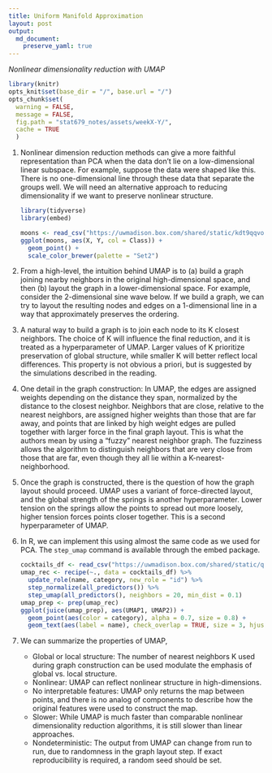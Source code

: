 ```yaml
---
title: Uniform Manifold Approximation
layout: post
output: 
  md_document:
    preserve_yaml: true
---
```


_Nonlinear dimensionality reduction with UMAP_

```r
library(knitr)
opts_knit$set(base_dir = "/", base.url = "/")
opts_chunk$set(
  warning = FALSE, 
  message = FALSE,
  fig.path = "stat679_notes/assets/weekX-Y/",
  cache = TRUE
  )
```

1. Nonlinear dimension reduction methods can give a more faithful representation
than PCA when the data don’t lie on a low-dimensional linear subspace. For
example, suppose the data were shaped like this. There is no one-dimensional
line through these data that separate the groups well. We will need an
alternative approach to reducing dimensionality if we want to preserve nonlinear
structure.

    ```r
    library(tidyverse)
    library(embed)
    
    moons <- read_csv("https://uwmadison.box.com/shared/static/kdt9qqvonhcz2ssb599p1nqganrg1w6k.csv")
    ggplot(moons, aes(X, Y, col = Class)) +
      geom_point() +
      scale_color_brewer(palette = "Set2")
    ```

1. From a high-level, the intuition behind UMAP is to (a) build a graph joining
nearby neighbors in the original high-dimensional space, and then (b) layout the
graph in a lower-dimensional space. For example, consider the 2-dimensional sine
wave below. If we build a graph, we can try to layout the resulting nodes and
edges on a 1-dimensional line in a way that approximately preserves the
ordering.

1. A natural way to build a graph is to join each node to its K closest
neighbors. The choice of K will influence the final reduction, and it is treated
as a hyperparameter of UMAP. Larger values of K prioritize preservation of
global structure, while smaller K will better reflect local differences. This
property is not obvious a priori, but is suggested by the simulations described
in the reading.

1. One detail in the graph construction: In UMAP, the edges are assigned weights
depending on the distance they span, normalized by the distance to the closest
neighbor. Neighbors that are close, relative to the nearest neighbors, are
assigned higher weights than those that are far away, and points that are linked
by high weight edges are pulled together with larger force in the final graph
layout. This is what the authors mean by using a “fuzzy” nearest neighbor graph.
The fuzziness allows the algorithm to distinguish neighbors that are very close
from those that are far, even though they all lie within a
K-nearest-neighborhood.

1. Once the graph is constructed, there is the question of how the graph layout
should proceed. UMAP uses a variant of force-directed layout, and the global
strength of the springs is another hyperparameter. Lower tension on the springs
allow the points to spread out more loosely, higher tension forces points closer
together. This is a second hyperparameter of UMAP.

1. In R, we can implement this using almost the same code as we used for PCA.
The `step_umap` command is available through the embed package.

    ```r
    cocktails_df <- read_csv("https://uwmadison.box.com/shared/static/qyqof2512qsek8fpnkqqiw3p1jb77acf.csv")
    umap_rec <- recipe(~., data = cocktails_df) %>%
      update_role(name, category, new_role = "id") %>%
      step_normalize(all_predictors()) %>%
      step_umap(all_predictors(), neighbors = 20, min_dist = 0.1)
    umap_prep <- prep(umap_rec)
    ggplot(juice(umap_prep), aes(UMAP1, UMAP2)) +
      geom_point(aes(color = category), alpha = 0.7, size = 0.8) +
      geom_text(aes(label = name), check_overlap = TRUE, size = 3, hjust = "inward")
    ```
    

1. We can summarize the properties of UMAP,

  	* Global or local structure: The number of nearest neighbors K used during
  	graph construction can be used modulate the emphasis of global vs. local
  	structure.
  	* Nonlinear: UMAP can reflect nonlinear structure in high-dimensions.
  	* No interpretable features: UMAP only returns the map between points, and
  	there is no analog of components to describe how the original features were
  	used to construct the map.
  	* Slower: While UMAP is much faster than comparable nonlinear dimensionality
  	reduction algorithms, it is still slower than linear approaches.
  	* Nondeterministic: The output from UMAP can change from run to run, due to
  	randomness in the graph layout step. If exact reproducibility is required, a
  	random seed should be set.
